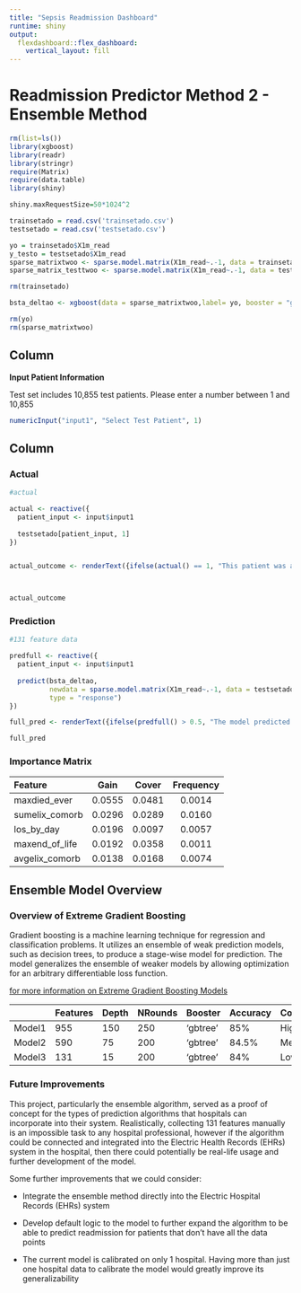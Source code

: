 ```yaml
---
title: "Sepsis Readmission Dashboard"
runtime: shiny
output: 
  flexdashboard::flex_dashboard:
    vertical_layout: fill
---
```



Readmission Predictor Method 2 - Ensemble Method
======================================================================
  
  
```r
rm(list=ls())
library(xgboost)
library(readr)
library(stringr)
require(Matrix)
require(data.table)
library(shiny)

shiny.maxRequestSize=50*1024^2

```

```r
trainsetado = read.csv('trainsetado.csv')
testsetado = read.csv('testsetado.csv')

yo = trainsetado$X1m_read
y_testo = testsetado$X1m_read
sparse_matrixtwoo <- sparse.model.matrix(X1m_read~.-1, data = trainsetado)
sparse_matrix_testtwoo <- sparse.model.matrix(X1m_read~.-1, data = testsetado)

rm(trainsetado)

bsta_deltao <- xgboost(data = sparse_matrixtwoo,label= yo, booster = "gbtree", eta = 0.1, max_depth = 15, alpha = 0.0001, gamma=1,  subsample = 1, colsample_bytree = 1, nrounds = 200,  max_delta_step = 1, objective = "binary:logistic", verbose = 2)

rm(yo)
rm(sparse_matrixtwoo)

```




Column {.sidebar}
----------------------------------------------------------------------
  
**Input Patient Information** 
  
Test set includes 10,855 test patients. Please enter a number between 1 and 10,855 

```r
numericInput("input1", "Select Test Patient", 1)
```

Column
----------------------------------------------------------------------
  
### Actual {data-height=250}
  
```r

#actual

actual <- reactive({
  patient_input <- input$input1
  
  testsetado[patient_input, 1]
})


actual_outcome <- renderText({ifelse(actual() == 1, "This patient was actually readmitted. ", "This patient was actually not readmitted. ")})



actual_outcome

```


### Prediction {data-height=250}

```r
#131 feature data

predfull <- reactive({
  patient_input <- input$input1
  
  predict(bsta_deltao, 
          newdata = sparse.model.matrix(X1m_read~.-1, data = testsetado[patient_input, ]),
          type = "response")
})

full_pred <- renderText({ifelse(predfull() > 0.5, "The model predicted this patient would be readmitted", "The model predicted this patient would not be readmitted")})

full_pred
```

### Importance Matrix

|Feature        |Gain   |Cover  |Frequency |
|:--------------|:-----:|:-----:|:--------:|
|maxdied_ever   |0.0555 |0.0481 |0.0014    |
|sumelix_comorb |0.0296 |0.0289 |0.0160    |
|los_by_day     |0.0196 |0.0097 |0.0057    |
|maxend_of_life |0.0192 |0.0358 |0.0011    |
|avgelix_comorb |0.0138 |0.0168 |0.0074    |

Ensemble Model Overview
------------------------------------------------------------------------------------

### Overview of Extreme Gradient Boosting

Gradient boosting is a machine learning technique for regression and classification problems. It utilizes an ensemble of weak prediction models, such as decision trees, to produce a stage-wise model for prediction. The model generalizes the ensemble of weaker models by allowing optimization for an arbitrary differentiable loss function. 

[for more information on Extreme Gradient Boosting Models](https://blog.exploratory.io/introduction-to-extreme-gradient-boosting-in-exploratory-7bbec554ac7)


|       |Features |Depth |NRounds |Booster  |Accuracy |Complexity |
|:------|:--------|:-----|:-------|:--------|:--------|:----------|
|Model1 |955      |150   |250     |'gbtree' |85%      |High       |
|Model2 |590      |75    |200     |'gbtree' |84.5%    |Medium     |
|Model3 |131      |15    |200     |'gbtree' |84%      |Low        |


### Future Improvements

This project, particularly the ensemble algorithm, served as a proof of concept for the types of prediction algorithms that hospitals can incorporate into their system. Realistically, collecting 131 features manually is an impossible task to any hospital professional, however if the algorithm could be connected and integrated into the Electric Health Records (EHRs) system in the hospital, then there could potentially be real-life usage and further development of the model. 

Some further improvements that we could consider: 

* Integrate the ensemble method directly into the Electric Hospital Records (EHRs) system 

* Develop default logic to the model to further expand the algorithm to be able to predict readmission for patients that don't have all the data points 

* The current model is calibrated on only 1 hospital. Having more than just one hospital data to calibrate the model would greatly improve its generalizability
